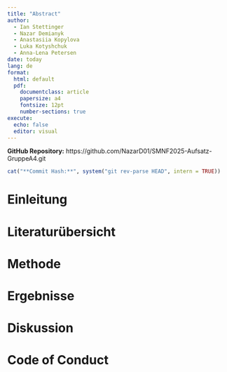 ```yaml
---
title: "Abstract"
author: 
  - Ian Stettinger
  - Nazar Demianyk
  - Anastasiia Kopylova
  - Luka Kotyshchuk
  - Anna-Lena Petersen
date: today
lang: de
format:
  html: default
  pdf:
    documentclass: article
    papersize: a4
    fontsize: 12pt
    number-sections: true
execute:
  echo: false
  editor: visual
---
```

<!-- GitHub-Info -->
**GitHub Repository:** https://github.com/NazarD01/SMNF2025-Aufsatz-GruppeA4.git
```r
cat("**Commit Hash:**", system("git rev-parse HEAD", intern = TRUE))
```

# Einleitung

# Literaturübersicht

# Methode

# Ergebnisse

# Diskussion

# Code of Conduct